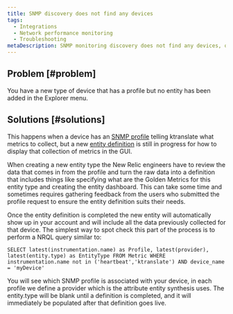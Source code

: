 ```yaml
---
title: SNMP discovery does not find any devices
tags:
  - Integrations
  - Network performance monitoring
  - Troubleshooting
metaDescription: SNMP monitoring discovery does not find any devices, or you didn't find all of the devices you expected.
---
```


## Problem [#problem]

You have a new type of device that has a profile but no entity has been added in the Explorer menu.

## Solutions [#solutions]

This happens when a device has an [SNMP profile](https://github.com/kentik/snmp-profiles) telling ktranslate what metrics to collect, but a new [entity definition](https://github.com/newrelic/entity-definitions) is still in progress for how to display that collection of metrics in the GUI.

When creating a new entity type the New Relic engineers have to review the data that comes in from the profile and turn the raw data into a definition that includes things like specifying what are the Golden Metrics for this entity type and creating the entity dashboard. This can take some time and sometimes requires gathering feedback from the users who submitted the profile request to ensure the entity definition suits their needs.

Once the entity definition is completed the new entity will automatically show up in your account and will include all the data previously collected for that device.
The simplest way to spot check this part of the process is to perform a NRQL query similar to:

`SELECT latest(instrumentation.name) as Profile, latest(provider), latest(entity.type) as EntityType FROM Metric WHERE instrumentation.name not in ('heartbeat','ktranslate') AND device_name = 'myDevice'`

You will see which SNMP profile is associated with your device, in each profile we define a provider which is the attribute entity synthesis uses. The entity.type will be blank until a definition is completed, and it will immediately be populated after that definition goes live.
